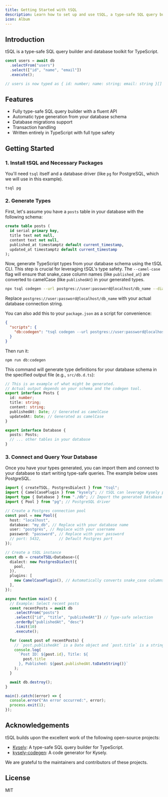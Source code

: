 ```yaml
---
title: Getting Started with tSQL
description: Learn how to set up and use tSQL, a type-safe SQL query builder for TypeScript.
icon: Album
---
```


## Introduction

tSQL is a type-safe SQL query builder and database toolkit for TypeScript.

```ts
const users = await db
  .selectFrom("users")
  .select(["id", "name", "email"])
  .execute();

// users is now typed as { id: number; name: string; email: string }[]
```

## Features

- Fully type-safe SQL query builder with a fluent API
- Automatic type generation from your database schema
- Database migrations support
- Transaction handling
- Written entirely in TypeScript with full type safety

## Getting Started

### 1. Install tSQL and Necessary Packages

You'll need `tsql` itself and a database driver (like `pg` for PostgreSQL, which we will use in this example).

```package-install
tsql pg
```

### 2. Generate Types

First, let's assume you have a `posts` table in your database with the following schema:

```sql title="Database Schema"
create table posts (
  id serial primary key,
  title text not null,
  content text not null,
  published_at timestamptz default current_timestamp,
  updated_at timestamptz default current_timestamp
);
```

Now, generate TypeScript types from your database schema using the tSQL CLI. This step is crucial for leveraging tSQL's type safety. The `--camel-case` flag will ensure that snake_case column names (like `published_at`) are converted to camelCase (like `publishedAt`) in your generated types.

```bash title="Generate types from database"
npx tsql codegen --url postgres://user:password@localhost/db_name --dialect postgres --output src/db.d.ts --camel-case
```

Replace `postgres://user:password@localhost/db_name` with your actual database connection string.

You can also add this to your `package.json` as a script for convenience:

```json title="package.json"
{
  "scripts": {
    "db:codegen": "tsql codegen --url postgres://user:password@localhost/db_name --dialect postgres --output src/db.d.ts --camel-case"
  }
}
```

Then run it:

```package-install
npm run db:codegen
```

This command will generate type definitions for your database schema in the specified output file (e.g., `src/db.d.ts`):

```ts title="src/db.d.ts (Example)"
// This is an example of what might be generated.
// Actual output depends on your schema and the codegen tool.
export interface Posts {
  id: number;
  title: string;
  content: string;
  publishedAt: Date; // Generated as camelCase
  updatedAt: Date; // Generated as camelCase
}

export interface Database {
  posts: Posts;
  // ... other tables in your database
}
```

### 3. Connect and Query Your Database

Once you have your types generated, you can import them and connect to your database to start writing type-safe queries. The example below uses PostgreSQL.

```ts title="src/app.ts (Example)"
import { createTSQL, PostgresDialect } from "tsql";
import { CamelCasePlugin } from "kysely"; // tSQL can leverage Kysely plugins
import type { Database } from "./db"; // Import the generated Database interface (path relative to this file)
import { Pool } from "pg"; // PostgreSQL driver

// Create a Postgres connection pool
const pool = new Pool({
  host: "localhost",
  database: "my_db", // Replace with your database name
  user: "postgres", // Replace with your username
  password: "password", // Replace with your password
  // port: 5432,        // Default Postgres port
});

// Create a tSQL instance
const db = createTSQL<Database>({
  dialect: new PostgresDialect({
    pool,
  }),
  plugins: [
    new CamelCasePlugin(), // Automatically converts snake_case columns to camelCase properties
  ],
});

async function main() {
  // Example: Select recent posts
  const recentPosts = await db
    .selectFrom("posts")
    .select(["id", "title", "publishedAt"]) // Type-safe selection
    .orderBy("publishedAt", "desc")
    .limit(10)
    .execute();

  for (const post of recentPosts) {
    // `post.publishedAt` is a Date object and `post.title` is a string
    console.log(
      `Post ID: ${post.id}, Title: ${
        post.title
      }, Published: ${post.publishedAt.toDateString()}`
    );
  }

  await db.destroy();
}

main().catch((error) => {
  console.error("An error occurred:", error);
  process.exit(1);
});
```

## Acknowledgements

tSQL builds upon the excellent work of the following open-source projects:

- [Kysely](https://github.com/kysely-org/kysely): A type-safe SQL query builder for TypeScript.
- [kysely-codegen](https://github.com/RobinBlomberg/kysely-codegen): A code generator for Kysely.

We are grateful to the maintainers and contributors of these projects.

## License

MIT
